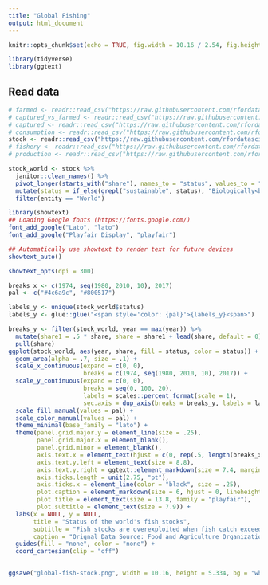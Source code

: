 ```yaml
---
title: "Global Fishing"
output: html_document
---
```


```r
knitr::opts_chunk$set(echo = TRUE, fig.width = 10.16 / 2.54, fig.height = 5.334 / 2.54)
```

```r
library(tidyverse)
library(ggtext)
```

## Read data

```r
# farmed <- readr::read_csv("https://raw.githubusercontent.com/rfordatascience/tidytuesday/master/data/2021/2021-10-12/aquaculture-farmed-fish-production.csv")
# captured_vs_farmed <- readr::read_csv("https://raw.githubusercontent.com/rfordatascience/tidytuesday/master/data/2021/2021-10-12/capture-fisheries-vs-aquaculture.csv")
# captured <- readr::read_csv("https://raw.githubusercontent.com/rfordatascience/tidytuesday/master/data/2021/2021-10-12/capture-fishery-production.csv")
# consumption <- readr::read_csv("https://raw.githubusercontent.com/rfordatascience/tidytuesday/master/data/2021/2021-10-12/fish-and-seafood-consumption-per-capita.csv")
stock <- readr::read_csv("https://raw.githubusercontent.com/rfordatascience/tidytuesday/master/data/2021/2021-10-12/fish-stocks-within-sustainable-levels.csv")
# fishery <- readr::read_csv("https://raw.githubusercontent.com/rfordatascience/tidytuesday/master/data/2021/2021-10-12/global-fishery-catch-by-sector.csv")
# production <- readr::read_csv("https://raw.githubusercontent.com/rfordatascience/tidytuesday/master/data/2021/2021-10-12/seafood-and-fish-production-thousand-tonnes.csv")
```

```r
stock_world <- stock %>%
  janitor::clean_names() %>%
  pivot_longer(starts_with("share"), names_to = "status", values_to = "share") %>%
  mutate(status = if_else(grepl("sustainable", status), "Biologically<br>sustainable", "Overexploited")) %>%
  filter(entity == "World")
```

```r
library(showtext)
## Loading Google fonts (https://fonts.google.com/)
font_add_google("Lato", "lato")
font_add_google("Playfair Display", "playfair")

## Automatically use showtext to render text for future devices
showtext_auto()

showtext_opts(dpi = 300)
```

```r
breaks_x <- c(1974, seq(1980, 2010, 10), 2017)
pal <- c("#4c6a9c", "#800517")

labels_y <- unique(stock_world$status)
labels_y <- glue::glue("<span style='color: {pal}'>{labels_y}<span>")

breaks_y <- filter(stock_world, year == max(year)) %>% 
  mutate(share1 = .5 * share, share = share1 + lead(share, default = 0)) %>% 
  pull(share)
ggplot(stock_world, aes(year, share, fill = status, color = status)) +
  geom_area(alpha = .7, size = .1) +
  scale_x_continuous(expand = c(0, 0), 
                     breaks = c(1974, seq(1980, 2010, 10), 2017)) +
  scale_y_continuous(expand = c(0, 0), 
                     breaks = seq(0, 100, 20),
                     labels = scales::percent_format(scale = 1),
                     sec.axis = dup_axis(breaks = breaks_y, labels = labels_y)) +
  scale_fill_manual(values = pal) +
  scale_color_manual(values = pal) +
  theme_minimal(base_family = "lato") +
  theme(panel.grid.major.y = element_line(size = .25),
        panel.grid.major.x = element_blank(), 
        panel.grid.minor = element_blank(),
        axis.text.x = element_text(hjust = c(0, rep(.5, length(breaks_x) - 2), 1)),
        axis.text.y.left = element_text(size = 8.8),
        axis.text.y.right = ggtext::element_markdown(size = 7.4, margin = margin(r = 40, unit = "pt"), hjust = 0),
        axis.ticks.length = unit(2.75, "pt"),
        axis.ticks.x = element_line(color = "black", size = .25),
        plot.caption = element_markdown(size = 6, hjust = 0, lineheight = 1.2),
        plot.title = element_text(size = 13.8, family = "playfair"),
        plot.subtitle = element_text(size = 7.9)) +
  labs(x = NULL, y = NULL, 
       title = "Status of the world's fish stocks",
       subtitle = "Fish stocks are overexploited when fish catch exceeds the maximum sustainable yield (MSY) – the rate at which fish populations can regenerate.",
       caption = "Orignal Data Source: Food and Agriculture Organization of the United Nations **\u2022** Original Illustration: ourworldindata.org<br>Note: Fish stock are subpopulations of a particular species of fish which have common parameters such as location, growth and mortality which define their population dynamics.") +
  guides(fill = "none", color = "none") +
  coord_cartesian(clip = "off")
  
```
```r
ggsave("global-fish-stock.png", width = 10.16, height = 5.334, bg = "white", dpi = 300)
```

